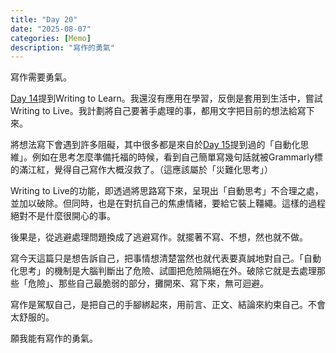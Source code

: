 ```yaml
---
title: "Day 20"
date: "2025-08-07"
categories: [Memo]
description: "寫作的勇氣"
---
```


寫作需要勇氣。

[Day 14](https://hungchichao.github.io/posts/0801-day14/)提到Writing to Learn。我還沒有應用在學習，反倒是套用到生活中，嘗試Writing to Live。我計劃將自己要著手處理的事，都用文字把目前的想法給寫下來。

將想法寫下會遇到許多阻礙，其中很多都是來自於[Day 15](https://hungchichao.github.io/posts/0802-day15/)提到過的「自動化思維」。例如在思考怎麼準備托福的時候，看到自己簡單寫幾句話就被Grammarly標的滿江紅，覺得自己寫作大概沒救了。（這應該屬於「災難化思考」）

Writing to Live的功能，即透過將思路寫下來，呈現出「自動思考」不合理之處，並加以破除。但同時，也是在對抗自己的焦慮情緒，要給它裝上韁繩。這樣的過程絕對不是什麼很開心的事。

後果是，從逃避處理問題換成了逃避寫作。就擺著不寫、不想，然也就不做。

寫今天這篇只是想告訴自己，把事情想清楚當然也就代表要真誠地對自己。「自動化思考」的機制是大腦判斷出了危險、試圖把危險隔絕在外。破除它就是去處理那些「危險」、那些自己最脆弱的部分，攤開來、寫下來，無可迴避。

寫作是駕馭自己，是把自己的手腳綁起來，用前言、正文、結論來約束自己。不會太舒服的。

願我能有寫作的勇氣。

